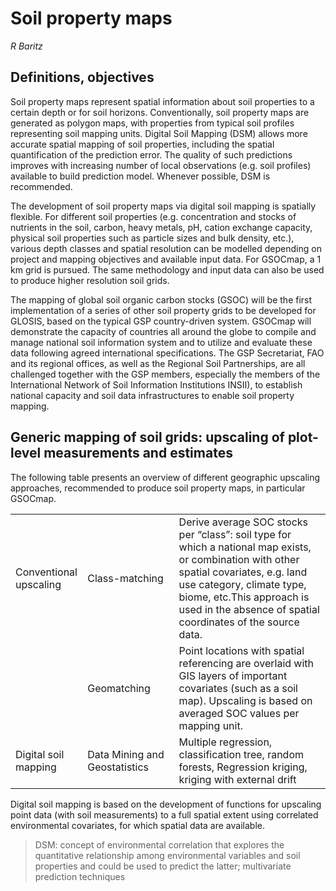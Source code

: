 # Soil property maps

*R Baritz*

## Definitions, objectives

Soil property maps represent spatial information about soil properties to a certain depth or for soil horizons. Conventionally, soil property maps are generated as polygon maps, with properties from typical soil profiles representing soil mapping units.
Digital Soil Mapping (DSM) allows more accurate spatial mapping of soil properties, including the spatial quantification of the prediction error. The quality of such predictions improves with increasing number of local observations (e.g. soil profiles) available to build prediction model. Whenever possible, DSM is recommended. 

The development of soil property maps via digital soil mapping is spatially flexible. For different soil properties (e.g. concentration and stocks of nutrients in the soil, carbon, heavy metals, pH, cation exchange capacity, physical soil properties such as particle sizes and bulk density, etc.), various depth classes and spatial resolution can be modelled depending on project and mapping objectives and available input data. For GSOCmap, a 1 km grid is pursued. The same methodology and input data can also be used to produce higher resolution soil grids.

The mapping of global soil organic carbon stocks (GSOC) will be the first implementation of a series of other soil property grids to be developed for GLOSIS, based on the typical GSP country-driven system. GSOCmap will demonstrate the capacity of countries all around the globe to compile and manage national soil information system and to utilize and evaluate these data following agreed international specifications. The GSP Secretariat, FAO and its regional offices, as well as the Regional Soil Partnerships, are all challenged together with the GSP members, especially the members of the International  Network of Soil Information Institutions INSII), to establish national capacity and soil data infrastructures to enable soil property mapping. 

## Generic mapping of soil grids: upscaling of plot-level measurements and estimates

The following table presents an overview of different geographic upscaling approaches, recommended to produce soil property maps, in particular GSOCmap.

|   |   |                                                                       | 
|-------------------|-------------------------|-----------------------------------------|
| Conventional upscaling  |  Class-matching | Derive average SOC stocks per “class”: soil type for which a national map exists, or combination with other spatial covariates, e.g. land use category, climate type, biome, etc.This approach is used in the absence of spatial coordinates of the source data.  |
|                         | Geomatching     | Point locations with spatial referencing are overlaid with GIS layers of important covariates (such as a soil map). Upscaling is based on averaged SOC values per mapping unit.  | 
|  Digital soil mapping   | Data Mining and Geostatistics  | Multiple regression, classification tree, random forests, Regression kriging, kriging with external drift  | 


Digital soil mapping is based on the development of functions for upscaling point data (with soil measurements) to a full spatial extent using correlated environmental covariates, for which spatial data are available.

> DSM: concept of environmental correlation that explores the quantitative relationship among environmental variables and soil properties and could be used to predict the latter; multivariate prediction techniques

